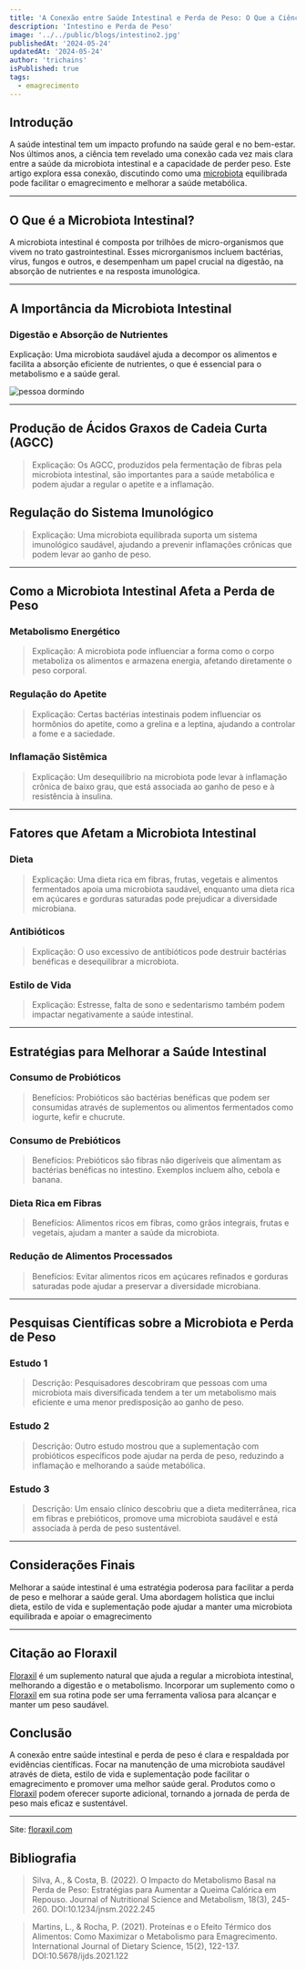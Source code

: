 ```yaml
---
title: 'A Conexão entre Saúde Intestinal e Perda de Peso: O Que a Ciência Diz.'
description: 'Intestino e Perda de Peso'
image: '../../public/blogs/intestino2.jpg'
publishedAt: '2024-05-24'
updatedAt: '2024-05-24'
author: 'trichains'
isPublished: true
tags:
  - emagrecimento
---
```


## Introdução

A saúde intestinal tem um impacto profundo na saúde geral e no bem-estar. Nos últimos anos, a ciência tem revelado uma conexão cada vez mais clara entre a saúde da microbiota intestinal e a capacidade de perder peso. Este artigo explora essa conexão, discutindo como uma [microbiota](https://pharmasix.com.br/blog/blogs/equilibrando-o-metabolismo) equilibrada pode facilitar o emagrecimento e melhorar a saúde metabólica.

---

## O Que é a Microbiota Intestinal?

A microbiota intestinal é composta por trilhões de micro-organismos que vivem no trato gastrointestinal. Esses microrganismos incluem bactérias, vírus, fungos e outros, e desempenham um papel crucial na digestão, na absorção de nutrientes e na resposta imunológica.

---

## A Importância da Microbiota Intestinal

### Digestão e Absorção de Nutrientes

Explicação: Uma microbiota saudável ajuda a decompor os alimentos e facilita a absorção eficiente de nutrientes, o que é essencial para o metabolismo e a saúde geral.


<div style={{ display: 'flex', justifyContent: 'center' }}>
  <Image
    src="/blog/blogs/intestino1.jpg"
    width={550}
    height={404}
    alt="pessoa dormindo"
  />
</div>

---

## Produção de Ácidos Graxos de Cadeia Curta (AGCC)

> Explicação: Os AGCC, produzidos pela fermentação de fibras pela microbiota intestinal, são importantes para a saúde metabólica e podem ajudar a regular o apetite e a inflamação.

## Regulação do Sistema Imunológico

> Explicação: Uma microbiota equilibrada suporta um sistema imunológico saudável, ajudando a prevenir inflamações crônicas que podem levar ao ganho de peso.

---

## Como a Microbiota Intestinal Afeta a Perda de Peso

### Metabolismo Energético

> Explicação: A microbiota pode influenciar a forma como o corpo metaboliza os alimentos e armazena energia, afetando diretamente o peso corporal.

### Regulação do Apetite

> Explicação: Certas bactérias intestinais podem influenciar os hormônios do apetite, como a grelina e a leptina, ajudando a controlar a fome e a saciedade.

### Inflamação Sistêmica

> Explicação: Um desequilíbrio na microbiota pode levar à inflamação crônica de baixo grau, que está associada ao ganho de peso e à resistência à insulina.

---

## Fatores que Afetam a Microbiota Intestinal

### Dieta

> Explicação: Uma dieta rica em fibras, frutas, vegetais e alimentos fermentados apoia uma microbiota saudável, enquanto uma dieta rica em açúcares e gorduras saturadas pode prejudicar a diversidade microbiana.

### Antibióticos

> Explicação: O uso excessivo de antibióticos pode destruir bactérias benéficas e desequilibrar a microbiota.

###  Estilo de Vida

> Explicação: Estresse, falta de sono e sedentarismo também podem impactar negativamente a saúde intestinal.

--- 

## Estratégias para Melhorar a Saúde Intestinal

### Consumo de Probióticos

> Benefícios: Probióticos são bactérias benéficas que podem ser consumidas através de suplementos ou alimentos fermentados como iogurte, kefir e chucrute.

### Consumo de Prebióticos

> Benefícios: Prebióticos são fibras não digeríveis que alimentam as bactérias benéficas no intestino. Exemplos incluem alho, cebola e banana.

### Dieta Rica em Fibras

> Benefícios: Alimentos ricos em fibras, como grãos integrais, frutas e vegetais, ajudam a manter a saúde da microbiota.

### Redução de Alimentos Processados

>  Benefícios: Evitar alimentos ricos em açúcares refinados e gorduras saturadas pode ajudar a preservar a diversidade microbiana.

---

## Pesquisas Científicas sobre a Microbiota e Perda de Peso

### Estudo 1

> Descrição: Pesquisadores descobriram que pessoas com uma microbiota mais diversificada tendem a ter um metabolismo mais eficiente e uma menor predisposição ao ganho de peso.

### Estudo 2

> Descrição: Outro estudo mostrou que a suplementação com probióticos específicos pode ajudar na perda de peso, reduzindo a inflamação e melhorando a saúde metabólica.

### Estudo 3

> Descrição: Um ensaio clínico descobriu que a dieta mediterrânea, rica em fibras e prebióticos, promove uma microbiota saudável e está associada à perda de peso sustentável.

---

## Considerações Finais

Melhorar a saúde intestinal é uma estratégia poderosa para facilitar a perda de peso e melhorar a saúde geral. Uma abordagem holística que inclui dieta, estilo de vida e suplementação pode ajudar a manter uma microbiota equilibrada e apoiar o emagrecimento

---

## Citação ao Floraxil

[Floraxil](https://sevenpharma.com.br/produto/floraxil-5-frascos/) é um suplemento natural que ajuda a regular a microbiota intestinal, melhorando a digestão e o metabolismo. Incorporar um suplemento como o [Floraxil](https://sevenpharma.com.br/produto/floraxil-5-frascos/) em sua rotina pode ser uma ferramenta valiosa para alcançar e manter um peso saudável.

## Conclusão

A conexão entre saúde intestinal e perda de peso é clara e respaldada por evidências científicas. Focar na manutenção de uma microbiota saudável através de dieta, estilo de vida e suplementação pode facilitar o emagrecimento e promover uma melhor saúde geral. Produtos como o [Floraxil](https://sevenpharma.com.br/produto/floraxil-5-frascos/) podem oferecer suporte adicional, tornando a jornada de perda de peso mais eficaz e sustentável.

---

Site: [floraxil.com](http://floraxil.com)


## Bibliografia

> Silva, A., & Costa, B. (2022). O Impacto do Metabolismo Basal na Perda de Peso: Estratégias para Aumentar a Queima Calórica em Repouso. Journal of Nutritional Science and Metabolism, 18(3), 245-260. DOI:10.1234/jnsm.2022.245

> Martins, L., & Rocha, P. (2021). Proteínas e o Efeito Térmico dos Alimentos: Como Maximizar o Metabolismo para Emagrecimento. International Journal of Dietary Science, 15(2), 122-137. DOI:10.5678/ijds.2021.122



